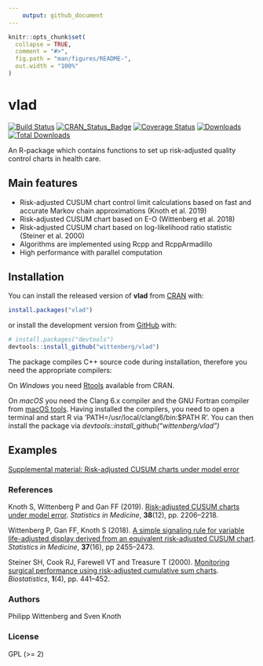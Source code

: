 ```yaml
---
    output: github_document
---
```


<!-- README.md is generated from README.Rmd. Please edit that file -->

```r
knitr::opts_chunk$set(
  collapse = TRUE,
  comment = "#>",
  fig.path = "man/figures/README-",
  out.width = "100%"
)
```
# vlad 
[![Build Status](https://travis-ci.org/wittenberg/vlad.svg)](https://travis-ci.org/wittenberg/vlad)
[![CRAN_Status_Badge](http://www.r-pkg.org/badges/version/vlad)](http://cran.r-project.org/package=vlad)
[![Coverage Status](https://codecov.io/gh/wittenberg/vlad/graph/badge.svg)](https://codecov.io/github/wittenberg/vlad?branch=master)
[![Downloads](https://cranlogs.r-pkg.org/badges/vlad)](https://CRAN.R-project.org/package=vlad)
[![Total Downloads](https://cranlogs.r-pkg.org/badges/grand-total/vlad?color=orange)](https://CRAN.R-project.org/package=vlad)

An R-package which contains functions to set up risk-adjusted quality control charts in health care.

## Main features

- Risk-adjusted CUSUM chart control limit calculations based on fast and accurate Markov chain approximations (Knoth et al. 2019)
- Risk-adjusted CUSUM chart based on E-O (Wittenberg et al. 2018)
- Risk-adjusted CUSUM chart based on log-likelihood ratio statistic (Steiner et al. 2000)
- Algorithms are implemented using Rcpp and RcppArmadillo
- High performance with parallel computation

## Installation

You can install the released version of **vlad** from [CRAN](https://cran.r-project.org/web/packages/vlad/index.html) with:

``` r
install.packages("vlad")
```

or install the development version from [GitHub](https://github.com/wittenberg/vlad) with:

``` r
# install.packages("devtools")
devtools::install_github("wittenberg/vlad")
```

The package compiles C++ source code during installation, therefore you need the appropriate compilers:

On _Windows_ you need [Rtools](https://cran.r-project.org/bin/windows/Rtools/) available from CRAN. 

On _macOS_ you need the Clang 6.x compiler and the GNU Fortran compiler from [macOS tools](https://cran.r-project.org/bin/macosx/tools/).
Having installed the compilers, you need to open a terminal and start R via 'PATH=/usr/local/clang6/bin:$PATH R'. 
You can then install the package via *devtools::install_github("wittenberg/vlad")*

## Examples

[Supplemental material: Risk-adjusted CUSUM charts under model error](https://onlinelibrary.wiley.com/action/downloadSupplement?doi=10.1002%2Fsim.8104&file=SIM_8104-Supp-0001-Supplemental-material-SIM-18-0571.R)

<!-- Load libraries: -->
<!-- ```{r load libraries, message=FALSE} -->
<!-- library("vlad") -->
<!-- library("dplyr") -->
<!-- library("tidyr") -->
<!-- library("ggplot2") -->
<!-- ``` -->

<!-- Subset the dataset `cardiacsurgery` into Phase I (first two years) and Phase II (five years) and estimate a risk model based on `phaseI`. -->
<!-- ```{r estimate risk model} -->
<!-- data("cardiacsurgery", package = "spcadjust") -->
<!-- cardiacsurgery <- cardiacsurgery %>% rename(s = Parsonnet) %>% -->
<!--   mutate(y = ifelse(status == 1 & time <= 30, 1, 0), -->
<!--         phase = factor(ifelse(date < 2*365, "I", "II"))) -->
<!-- head(cardiacsurgery) -->
<!-- phaseI <- filter(cardiacsurgery, phase == "I") %>% select(s, y) -->
<!-- coeff <- round(coef(glm(y ~ s, data = phaseI, family = "binomial")), 3) -->
<!-- print(coeff) -->
<!-- ``` -->

<!-- ### Create VLADs for seven surgeons -->
<!-- By using the estimated risk model coefficients `coeff`, for each pair of Parsonnet score `s` and operation outcome values `y`, the difference between expected and observed outcome is calculated with the function `calceo()`. -->
<!-- Thereafter, differences are cummulated to create the VLAD. This is done for all seven surgeons of the `cardiacsurgery` dataset. Results are saved to the object `vlads7`. -->
<!-- ```{r vlads7} -->
<!-- vlads7 <- lapply(1:7, function(j){ -->
<!--   Si <- filter(cardiacsurgery, surgeon == j) -->
<!--   EO <- sapply(seq_along(Si$s), function(i) calceo(df = Si[i, c("s", "y")], coeff = coeff)) -->
<!--   select(Si, surgeon, phase) %>%  mutate(n = 1:length(EO), cEO = cumsum(EO)) -->
<!-- })  -->

<!-- ``` -->

<!-- Create Variable life-adjusted Displays for each surgeon from the object `vlads7`. -->
<!-- ```{r VLADS1-7, fig.align='center', fig.width=8, fig.height=10} -->
<!-- vlads7 %>%  -->
<!--   bind_rows() %>%   -->
<!--   gather(key = "Surgeon", value = value, c(-n, -surgeon, -phase)) %>% -->
<!--   ggplot(aes(x = n, y = value, colour = phase, group = Surgeon)) + -->
<!--     geom_hline(yintercept = 0, colour = "darkgreen", linetype = "dashed") + -->
<!--     geom_line(size = 1.1) + facet_wrap( ~ surgeon, ncol = 2, scales = "free") + -->
<!--     labs(x="Patient number n", y="CUSUM E-O") + theme_classic() + -->
<!--     scale_y_continuous(sec.axis = dup_axis(name = NULL, labels = NULL)) + -->
<!--     scale_x_continuous(sec.axis = dup_axis(name = NULL, labels = NULL)) -->
<!-- ``` -->

<!-- ### Create a VLAD for surgeon 2 -->
<!-- ```{r vladS2, fig.align='center'} -->
<!-- S2 <- filter(cardiacsurgery, surgeon == 2) %>% select(phase, s, y) -->
<!-- S2I <- subset(S2, c(phase == "I")) -->
<!-- S2II <- subset(S2, c(phase == "II")) -->
<!-- coeff <- coef(glm(y ~ s, data = S2I, family = "binomial")) -->
<!-- EO <- sapply(1:nrow(S2), function(i) calceo(df = S2[i, c("s", "y")], coeff = coeff)) -->

<!-- df1 <- select(S2, phase) %>% mutate(n = row_number(), cEO = cumsum(EO)) -->
<!-- df2 <- gather(df1, variable, value, c(-n, -phase)) -->

<!-- p1 <- ggplot(df2, aes(x = n, y = value, colour = phase)) + -->
<!--   geom_hline(yintercept = 0, linetype = "dashed") + geom_line() + geom_point() +  -->
<!--   labs(x = "Patient number", y = "CUSUM E-O") + theme_classic() + -->
<!--   scale_y_continuous(sec.axis = dup_axis(name = NULL, labels = NULL)) + -->
<!--   scale_x_continuous(sec.axis = dup_axis(name = NULL, labels = NULL)) -->
<!-- p1 -->
<!-- ``` -->

<!-- ### Compute thresholds of a risk-adjusted CUSUM chart for surgeon 2  -->


<!-- Upper and lower control limits of the risk-adjusted CUSUM chart based on log-likelihood ratio statistic can be computed with the function `racusum_arl_h_sim()`. The implemention uses parallel simulation and a multi-stage search procedure.   -->
<!-- ```{r} -->
<!-- # set a random number generator for parallel computations -->
<!-- RNGkind("L'Ecuyer-CMRG") -->
<!-- # number of simulation runs -->
<!-- m <- 10^4 -->
<!-- # assign cores -->
<!-- nc <- parallel::detectCores() -->
<!-- # verbose calculation  -->
<!-- UCL_sim <- racusum_crit_sim(L0 = 740, df = S2I[, c("s", "y")], coeff = coeff, m = m, RA = 2, nc = nc, verbose = TRUE) -->
<!-- # quite calculation -->
<!-- LCL_sim <- racusum_crit_sim(L0 = 740, df = S2I[, c("s", "y")], coeff = coeff, m = m, RA = 1/2, nc = nc, verbose = FALSE) -->
<!-- round(cbind(UCL_sim, LCL_sim), 3) -->
<!-- ``` -->

### References

Knoth S, Wittenberg P and Gan FF (2019). [Risk-adjusted CUSUM charts under model error](https://doi.org/10.1002/sim.8104). _Statistics in Medicine_, **38**(12), pp. 2206--2218.

Wittenberg P, Gan FF, Knoth S (2018). [A simple signaling rule for variable life-adjusted display derived from an equivalent risk-adjusted CUSUM chart](https://doi.org/10.1002/sim.7647).
_Statistics in Medicine_, **37**(16), pp 2455--2473.

Steiner SH, Cook RJ, Farewell VT and Treasure T (2000). [Monitoring surgical performance using risk-adjusted cumulative sum charts](https://doi.org/10.1093/biostatistics/1.4.441). 
_Biostatistics_, **1**(4), pp. 441--452.

### Authors

Philipp Wittenberg and Sven Knoth

### License

GPL (>= 2)
